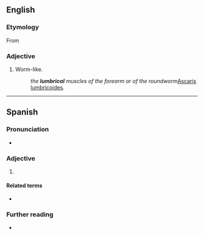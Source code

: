 ==English==

===Etymology===
From {{etyl|la|en}} {{m|la|lumbricus||intestinal worm, earth worm}}

===Adjective===
{{en-adj}}

# Worm-like.
#: ''the '''lumbrical''' muscles of the forearm or of the roundworm ''[[Ascaris lumbricoides]]''.''
----
==Spanish==

===Pronunciation===
* {{es-IPA}}

===Adjective===
{{es-adj|pl=lumbricales}}

# {{l|en|lumbrical}}

====Related terms====
* {{l|es|lombriz}}

===Further reading===
* {{R:DRAE 2001}}